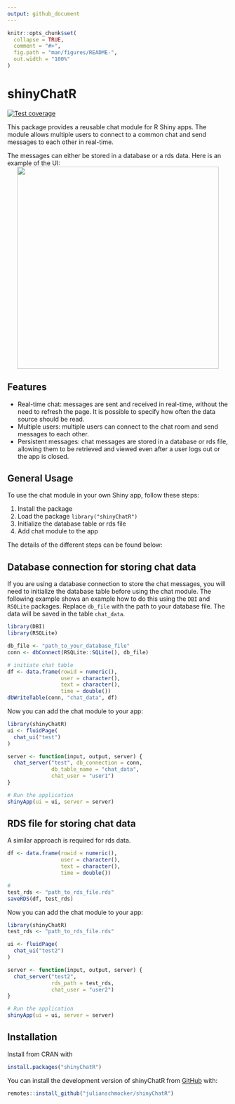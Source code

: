 ```yaml
---
output: github_document
---
```


<!-- README.md is generated from README.Rmd. Please edit that file -->

```r
knitr::opts_chunk$set(
  collapse = TRUE,
  comment = "#>",
  fig.path = "man/figures/README-",
  out.width = "100%"
)
```

# shinyChatR

<!-- badges: start -->
[![Test coverage](https://github.com/julianschmocker/shinyChatR/actions/workflows/test-coverage.yaml/badge.svg)](https://github.com/julianschmocker/shinyChatR/actions/workflows/test-coverage.yaml)
<!-- badges: end -->

This package provides a reusable chat module for R Shiny apps. The module allows multiple users to connect to a common chat and send messages to each other in real-time.

The messages can either be stored in a database or a rds data. Here is an example of the UI:
<center>
![](https://github.com/julianschmocker/shinyChatR/blob/master/vignettes/figures/example_chat.png?raw=true){width=460}
</center>

## Features

* Real-time chat: messages are sent and received in real-time, without the need to refresh the page. It is possible to specify how often the data source should be read.
* Multiple users: multiple users can connect to the chat room and send messages to each other.
* Persistent messages: chat messages are stored in a database or rds file, allowing them to be retrieved and viewed even after a user logs out or the app is closed.

## General Usage

To use the chat module in your own Shiny app, follow these steps:

1. Install the package 
2. Load the package `library("shinyChatR")`
3. Initialize the database table or rds file 
4. Add chat module to the app

The details of the different steps can be found below:

## Database connection for storing chat data

If you are using a database connection to store the chat messages, you will need to initialize the database table before using the chat module. The following example shows an example how to do this using the `DBI` and `RSQLite` packages. Replace `db_file` with the path to your database file. The data will be saved in the table `chat_data`. 

```r
library(DBI)
library(RSQLite)

db_file <- "path_to_your_database_file"
conn <- dbConnect(RSQLite::SQLite(), db_file)

# initiate chat table
df <- data.frame(rowid = numeric(),
                 user = character(),
                 text = character(),
                 time = double())
dbWriteTable(conn, "chat_data", df)
```

Now you can add the chat module to your app:

```r
library(shinyChatR)
ui <- fluidPage(
  chat_ui("test")
)

server <- function(input, output, server) {
  chat_server("test", db_connection = conn,
              db_table_name = "chat_data",
              chat_user = "user1")
}

# Run the application
shinyApp(ui = ui, server = server)
```

## RDS file for storing chat data

A similar approach is required for rds data.

```r
df <- data.frame(rowid = numeric(),
                 user = character(),
                 text = character(),
                 time = double())

# 
test_rds <- "path_to_rds_file.rds"
saveRDS(df, test_rds)
```

Now you can add the chat module to your app:

```r
library(shinyChatR)
test_rds <- "path_to_rds_file.rds"

ui <- fluidPage(
  chat_ui("test2")
)

server <- function(input, output, server) {
  chat_server("test2", 
              rds_path = test_rds,
              chat_user = "user2")
}

# Run the application
shinyApp(ui = ui, server = server)
```

## Installation

Install from CRAN with

```r
install.packages("shinyChatR")
```

You can install the development version of shinyChatR from
[GitHub](https://github.com/julianschmocker/shinyChatR) with:

```r
remotes::install_github("julianschmocker/shinyChatR")
```

